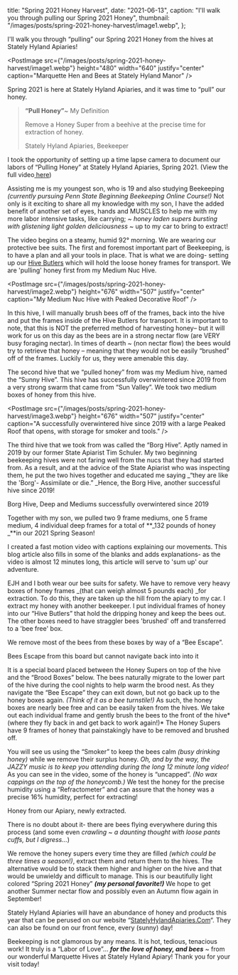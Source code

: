 
  title: "Spring 2021 Honey Harvest",
  date: "2021-06-13",
  caption: "I'll walk you through pulling our Spring 2021 Honey",
  thumbnail: "/images/posts/spring-2021-honey-harvest/image1.webp",
};

I'll walk you through “pulling” our Spring 2021 Honey from the hives at Stately Hyland Apiaries!

<PostImage
  src={"/images/posts/spring-2021-honey-harvest/image1.webp"}
  height="480"
  width="640"
  justify="center"
  caption="Marquette Hen and Bees at Stately Hyland Manor"
/>

Spring 2021 is here at Stately Hyland Apiaries, and it was time to “pull” our honey.

> **“Pull Honey”**~ My Definition
>
> Remove a Honey Super from a beehive at the precise time for extraction of honey.
>
> Stately Hyland Apiaries, Beekeeper

I took the opportunity of setting up a time lapse camera to document our labors of <span className='underline'>“Pulling Honey” at Stately Hyland Apiaries</span>, Spring 2021. (View the full video[ here](https://youtu.be/3Stqts62oe0))

Assisting me is my youngest son, who is 19 and also studying Beekeeping _(currently pursuing Penn State Beginning Beekeeping Online Course!)_ Not only is it exciting to share all my knowledge with my son, I have the added benefit of another set of eyes, hands and MUSCLES to help me with my more labor intensive tasks, like carrying; _~ honey laden supers bursting with glistening light golden deliciousness ~_ up to my car to bring to extract!

The video begins on a steamy, humid 92° morning. We are wearing our protective bee suits. The first and foremost important part of Beekeeping, is to have a plan and all your tools in place. That is what we are doing- setting up our [Hive Butlers](https://hivebutler.com/products/hive-butler-hive-tote-and-lid) which will hold the loose honey frames for transport. We are 'pulling' honey first from my Medium Nuc Hive.

<PostImage
  src={"/images/posts/spring-2021-honey-harvest/image2.webp"}
  height="676"
  width="507"
  justify="center"
  caption="My Medium Nuc Hive with Peaked Decorative Roof"
/>

In this hive, I will manually brush bees off of the frames, back into the hive and put the frames inside of the Hive Butlers for transport. It is important to note, that this is NOT the preferred method of harvesting honey– but it will work for us on this day as the bees are in a strong nectar flow (are VERY busy foraging nectar). In times of dearth ~ (non nectar flow) the bees would try to retrieve that honey – meaning that they would not be easily “brushed” off of the frames. Luckily for us, they were amenable this day.

The second hive that we “pulled honey” from was my Medium hive, named the “Sunny Hive”. This hive has successfully overwintered since 2019 from a very strong swarm that came from “Sun Valley”. We took two medium boxes of honey from this hive.

<PostImage
  src={"/images/posts/spring-2021-honey-harvest/image3.webp"}
  height="676"
  width="507"
  justify="center"
  caption="A successfully overwintered hive since 2019 with a large Peaked Roof that opens, with storage for smoker and tools."
/>

The third hive that we took from was called the “Borg Hive”. Aptly named in 2019 by our former State Apiarist Tim Schuler. My two beginning beekeeping hives were not faring well from the nucs that they had started from. As a result, and at the advice of the State Apiarist who was inspecting them, he put the two hives together and educated me saying \_“they are like the 'Borg'- Assimilate or die.” \_Hence, the Borg Hive, another successful hive since 2019!

<div className="flex w-full justify-center">
  <PostImage
    src={"/images/posts/spring-2021-honey-harvest/image4.webp"}
    height="676"
    width="507"
    justify="center"
  />
</div>

Borg Hive, Deep and Mediums successfully overwintered since 2019

Together with my son, we pulled two 9 frame mediums, one 5 frame medium, 4 individual deep frames for a total of **_132 pounds of honey _**in our 2021 Spring Season!

I created a fast motion video with captions explaining our movements. This blog article also fills in some of the blanks and adds explanations- as the video is almost 12 minutes long, this article will serve to 'sum up' our adventure.

EJH and I both wear our bee suits for safety. We have to remove very heavy boxes of honey frames \_(that can weigh almost 5 pounds each) \_for extraction. To do this, they are taken up the hill from the apiary to my car. I extract my honey with another beekeeper. I put individual frames of honey into our “Hive Butlers” that hold the dripping honey and keep the bees out. The other boxes need to have straggler bees 'brushed' off and transferred to a 'bee free' box.

We remove most of the bees from these boxes by way of a “Bee Escape”.

<div className="flex w-full justify-center">
  <PostImage
    src={"/images/posts/spring-2021-honey-harvest/image5.webp"}
    height="178"
    width="284"
    justify="center"
  />
</div>

Bees Escape from this board but cannot navigate back into into it

It is a special board placed between the Honey Supers on top of the hive and the “Brood Boxes” below. The bees naturally migrate to the lower part of the hive during the cool nights to help warm the brood nest. As they navigate the “Bee Escape” they can exit down, but not go back up to the honey boxes again. _(Think of it as a bee turnstile!)_ As such, the honey boxes are nearly bee free and can be easily taken from the hives. We take out each individual frame and gently brush the bees to the front of the hive* (where they fly back in and get back to work again!)* The Honey Supers have 9 frames of honey that painstakingly have to be removed and brushed off.

You will see us using the “Smoker” to keep the bees calm _(busy drinking honey)_ while we remove their surplus honey. _Oh, and by the way, the JAZZY music is to keep you attending during the long 12 minute long video!_ As you can see in the video, some of the honey is “uncapped”. _(No wax cappings on the top of the honeycomb.)_ We test the honey for the precise humidity using a “Refractometer” and can assure that the honey was a precise 16% humidity, perfect for extracting!

<div className="flex w-full justify-center">
  <PostImage
    src={"/images/posts/spring-2021-honey-harvest/image6.webp"}
    height="676"
    width="507"
    justify="center"
  />
</div>

Honey from our Apiary, newly extracted.

There is no doubt about it- there are bees flying everywhere during this process (and some even _crawling_ ~ _a daunting thought with loose pants cuffs, but I digress…_)

We remove the honey supers every time they are filled _(which could be three times a season!)_, extract them and return them to the hives. The alternative would be to stack them higher and higher on the hive and that would be unwieldy and difficult to manage. This is our beautifully light colored “Spring 2021 Honey” **_(my personal favorite!)_** We hope to get another Summer nectar flow and possibly even an Autumn flow again in September!

Stately Hyland Apiaries will have an abundance of honey and products this year that can be perused on our website “[StatelyHylandApiaries.Com](https://statelyhylandmanor.com/%e2%9a%9cstately-hyland-apiaries%e2%9a%9c-online-store-is-now-open-for-business/)“. They can also be found on our front fence, every (sunny) day!

Beekeeping is not glamorous by any means. It is hot, tedious, tenacious work! It truly is a “Labor of Love”… **_<span>for the love of honey, and bees</span>_** ~ from our wonderful Marquette Hives at Stately Hyland Apiary! Thank you for your visit today!

